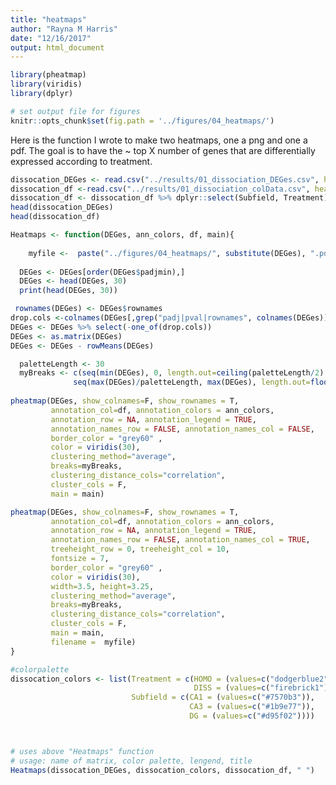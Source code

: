 ```yaml
---
title: "heatmaps"
author: "Rayna M Harris"
date: "12/16/2017"
output: html_document
---
```


```r
library(pheatmap)
library(viridis)
library(dplyr)

# set output file for figures 
knitr::opts_chunk$set(fig.path = '../figures/04_heatmaps/')
```

Here is the function I wrote to make two heatmaps, one a png and one a pdf. The goal is to have the ~ top X number of genes that are differentially expressed according to treatment.


```r
dissocation_DEGes <- read.csv("../results/01_dissociation_DEGes.csv", header = T, check.names = F)
dissocation_df <-read.csv("../results/01_dissociation_colData.csv", header = T, row.names = 1)
dissocation_df <- dissocation_df %>% dplyr::select(Subfield, Treatment)
head(dissocation_DEGes)
head(dissocation_df)
```

```r
Heatmaps <- function(DEGes, ann_colors, df, main){
  
    myfile <-  paste("../figures/04_heatmaps/", substitute(DEGes), ".pdf", sep="")
  
  DEGes <- DEGes[order(DEGes$padjmin),]
  DEGes <- head(DEGes, 30)
  print(head(DEGes, 30))

 rownames(DEGes) <- DEGes$rownames
drop.cols <-colnames(DEGes[,grep("padj|pval|rownames", colnames(DEGes))])
DEGes <- DEGes %>% select(-one_of(drop.cols))
DEGes <- as.matrix(DEGes)
DEGes <- DEGes - rowMeans(DEGes)

  paletteLength <- 30
  myBreaks <- c(seq(min(DEGes), 0, length.out=ceiling(paletteLength/2) + 1), 
              seq(max(DEGes)/paletteLength, max(DEGes), length.out=floor(paletteLength/2)))
  
pheatmap(DEGes, show_colnames=F, show_rownames = T,
         annotation_col=df, annotation_colors = ann_colors, 
         annotation_row = NA, annotation_legend = TRUE,
         annotation_names_row = FALSE, annotation_names_col = FALSE,
         border_color = "grey60" ,
         color = viridis(30),
         clustering_method="average",
         breaks=myBreaks,
         clustering_distance_cols="correlation", 
         cluster_cols = F,
         main = main)  

pheatmap(DEGes, show_colnames=F, show_rownames = T,
         annotation_col=df, annotation_colors = ann_colors, 
         annotation_row = NA, annotation_legend = TRUE,
         annotation_names_row = FALSE, annotation_names_col = TRUE,
         treeheight_row = 0, treeheight_col = 10,
         fontsize = 7, 
         border_color = "grey60" ,
         color = viridis(30),
         width=3.5, height=3.25,
         clustering_method="average",
         breaks=myBreaks,
         clustering_distance_cols="correlation", 
         cluster_cols = F,
         main = main,
         filename =  myfile)
}
```


```r
#colorpalette
dissocation_colors <- list(Treatment = c(HOMO = (values=c("dodgerblue2")), 
                                         DISS = (values=c("firebrick1"))),
                           Subfield = c(CA1 = (values=c("#7570b3")),
                                        CA3 = (values=c("#1b9e77")), 
                                        DG = (values=c("#d95f02"))))



# uses above "Heatmaps" function
# usage: name of matrix, color palette, lengend, title
Heatmaps(dissocation_DEGes, dissocation_colors, dissocation_df, " ")
```
